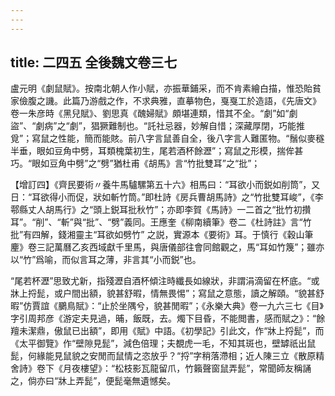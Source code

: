 ```yaml
---
---
---
```

title: 二四五 全後魏文卷三七
---




盧元明《劇鼠賦》。按南北朝人作小賦，亦振華鋪采，而不肯素繪白描，惟恐貽貧家儉腹之譏。此篇乃游戲之作，不求典雅，直摹物色，戛戛工於造語，《先唐文》卷一朱彦時《黑兒賦》、劉思真《醜婦賦》頗堪連類，惜其不全。“劇”如“劇盜”、“劇病”之“劇”，猖獗難制也。“託社忌器，妙解自惜；深藏厚閉，巧能推覓”；寫鼠之性能，簡而能賅。前八字言鼠善自全，後八字言人難匿物。“鬚似麥穟半垂，眼如豆角中劈，耳類槐葉初生，尾若酒杯餘瀝”；寫鼠之形模，揣侔甚巧。“眼如豆角中劈”之“劈”猶杜甫《胡馬》言“竹批雙耳”之“批”；

【增訂四】《齊民要術〃養牛馬驢騾第五十六》相馬曰：“耳欲小而鋭如削筒”，又日：“耳欲得小而促，狀如斬竹筒。”即杜詩《房兵曹胡馬詩》之“竹批雙耳峻”，《李鄠縣丈人胡馬行》之“頭上鋭耳批秋竹”；亦即李賀《馬詩》一二首之“批竹初攢耳”。“削”、“斬”與“批”、“劈”義同。王應奎《柳南續筆》卷二《杜詩註》言“竹批”有四解，錢湘靈主“耳欲如劈竹” 之説，實源本《要術》耳。于慎行《穀山筆麈》卷三記萬曆乙亥西域獻千里馬，與唐儀部往會同館觀之，馬“耳如竹篾”；雖亦以“竹”爲喻，而似言耳之薄，非言其“小而鋭”也。

“尾若杯瀝”思致尤新，指殘瀝自酒杯傾注時纖長如線狀，非謂涓滴留在杯底。“或牀上捋髭，或户間出額，貌甚舒暇，情無畏惕”；寫鼠之意態，讀之解頤。“貌甚舒暇”仿賈誼《鵩鳥賦》：“止於坐隅兮，貌甚閒暇”；《永樂大典》卷一九六三七《目》字引周邦彦《游定夫見過，晡，飯既，去。燭下目昏，不能閲書，感而賦之》：“餘羶未潔鼎，傲鼠已出額”，即用《賦》中語。《初學記》引此文，作“牀上捋髭”，而《太平御覽》作“壁隙見髭”，減色倍理；夫覩虎一毛，不知其斑也，壁罅祇出鼠髭，何緣能見鼠貌之安閒而鼠情之恣放乎？“捋”字稍落滯相；近人陳三立《散原精舍詩》卷下《月夜樓望》：“松枝影瓦龍留爪，竹籟聲窗鼠弄髭”，常聞師友稱誦之，倘亦曰“牀上弄髭”，便髭毫無遺憾矣。